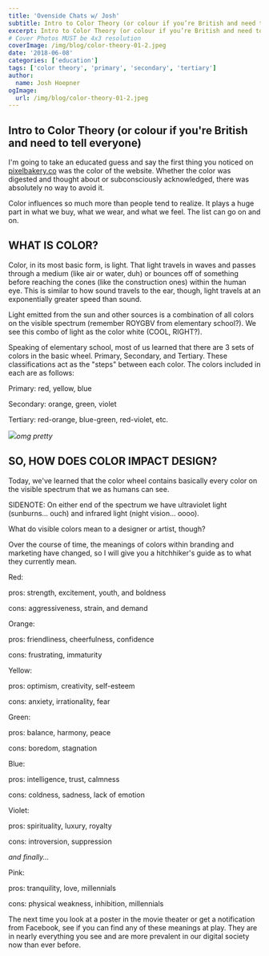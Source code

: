 ```yaml
---
title: 'Ovenside Chats w/ Josh'
subtitle: Intro to Color Theory (or colour if you’re British and need to tell everyone)
excerpt: Intro to Color Theory (or colour if you’re British and need to tell everyone)
# Cover Photos MUST be 4x3 resolution
coverImage: /img/blog/color-theory-01-2.jpeg
date: '2018-06-08'
categories: ['education']
tags: ['color theory', 'primary', 'secondary', 'tertiary']
author:
  name: Josh Hoepner
ogImage:
  url: /img/blog/color-theory-01-2.jpeg
---
```

## Intro to Color Theory (or colour if you're British and need to tell everyone)

I'm going to take an educated guess and say the first thing you noticed on [pixelbakery.co](https://pixelbakery.co/) was the color of the website. Whether the color was digested and thought about or subconsciously acknowledged, there was absolutely no way to avoid it.

Color influences so much more than people tend to realize. It plays a huge part in what we buy, what we wear, and what we feel. The list can go on and on.

## WHAT IS COLOR?

Color, in its most basic form, is light. That light travels in waves and passes through a medium (like air or water, duh) or bounces off of something before reaching the cones (like the construction ones) within the human eye. This is similar to how sound travels to the ear, though, light travels at an exponentially greater speed than sound.

Light emitted from the sun and other sources is a combination of all colors on the visible spectrum (remember ROYGBV from elementary school?). We see this combo of light as the color white (COOL, RIGHT?).

Speaking of elementary school, most of us learned that there are 3 sets of colors in the basic wheel. Primary, Secondary, and Tertiary. These classifications act as the "steps" between each color. The colors included in each are as follows:

Primary: red, yellow, blue

Secondary: orange, green, violet

Tertiary: red-orange, blue-green, red-violet, etc.

![](/img/blog/abstract-view-with-inverted-colors-of-the-colorful-holi-celebration-with-powder-splash--512006708-59ed0c8903f4020011dc94b2.webp)_omg pretty_

## SO, HOW DOES COLOR IMPACT DESIGN?

Today, we've learned that the color wheel contains basically every color on the visible spectrum that we as humans can see.

SIDENOTE: On either end of the spectrum we have ultraviolet light (sunburns... ouch) and infrared light (night vision... oooo).

What do visible colors mean to a designer or artist, though?

Over the course of time, the meanings of colors within branding and marketing have changed, so I will give you a hitchhiker's guide as to what they currently mean.

Red:

pros: strength, excitement, youth, and boldness

cons: aggressiveness, strain, and demand

Orange:

pros: friendliness, cheerfulness, confidence

cons: frustrating, immaturity

Yellow:

pros: optimism, creativity, self-esteem

cons: anxiety, irrationality, fear

Green:

pros: balance, harmony, peace

cons: boredom, stagnation

Blue:

pros: intelligence, trust, calmness

cons: coldness, sadness, lack of emotion

Violet:

pros: spirituality, luxury, royalty

cons: introversion, suppression

*and finally...*

Pink:

pros: tranquility, love, millennials

cons: physical weakness, inhibition, millennials

The next time you look at a poster in the movie theater or get a notification from Facebook, see if you can find any of these meanings at play. They are in nearly everything you see and are more prevalent in our digital society now than ever before.